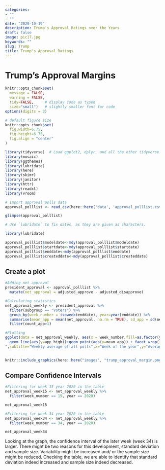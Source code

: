 ```yaml
---
categories:
- ""
- ""
date: "2020-10-19"
description: Trump's Approval Ratings over the Years
draft: false
image: pic17.jpg
keywords: ""
slug: Trump
title: Trump's Approval Ratings
---
```

# Trump's Approval Margins

```r
knitr::opts_chunk$set(
  message = FALSE, 
  warning = FALSE, 
  tidy=FALSE,     # display code as typed
  size="small")   # slightly smaller font for code
options(digits = 3)

# default figure size
knitr::opts_chunk$set(
  fig.width=6.75, 
  fig.height=6.75,
  fig.align = "center"
)
```


```r
library(tidyverse)  # Load ggplot2, dplyr, and all the other tidyverse packages
library(mosaic)
library(ggthemes)
library(lubridate)
library(here)
library(skimr)
library(janitor)
library(httr)
library(readxl)
library(vroom)
```

```r
# Import approval polls data
approval_polllist <- read_csv(here::here('data', 'approval_polllist.csv'))

glimpse(approval_polllist)

# Use `lubridate` to fix dates, as they are given as characters.

library(lubridate)

approval_polllist$modeldate<-mdy(approval_polllist$modeldate)
approval_polllist$startdate<-mdy(approval_polllist$startdate)
approval_polllist$enddate<-mdy(approval_polllist$enddate)
approval_polllist$createddate<-mdy(approval_polllist$createddate)

```

## Create a plot

```r
#Adding net approval
president_approval <- approval_polllist %>%
  mutate(net_approval = adjusted_approve - adjusted_disapprove)

#Calculating statistics
net_approval_weekly <- president_approval %>%
  filter(subgroup == "Voters") %>%
  group_by(week_number = isoweek(enddate), year=year(enddate)) %>% 
  summarise(mean_app = mean(net_approval, na.rm = TRUE), sd_app = sd(net_approval, na.rm = TRUE), count_app = n(), se_app = sd_app / sqrt(count_app), t_critical = qt(0.975, count_app-1) , margin_of_error = t_critical * se_app, app_low = mean_app - margin_of_error, app_high = mean_app + margin_of_error) %>%
  filter(count_app>1)

#Plotting
ggplot(data = net_approval_weekly, aes(x = week_number,fill=as.factor(year))) + scale_fill_manual(values = c("red","#a1d99b","#66FFFF","#d4b9da")) + geom_line(aes(y=app_low))+geom_line(aes(y=mean_app)) + 
  geom_line(aes(y=app_high))+geom_point(aes(y=mean_app)) + facet_wrap(~year) + geom_ribbon(aes(ymin=app_low,ymax=app_high),alpha=0.3)  + geom_hline(yintercept=0, size=1.0, color="orange") + scale_y_continuous(breaks=c(-20,-17.5,-15,-12.5,-10,-7.5,-5,-2.5,0,2.5,5.0,7.5)) + scale_x_continuous(breaks=c(0, 13,26,39,52)) + labs(title="Estimating Net Approval (approve-disapprove) for Donald Trump
",subtitle="Weekly average of all polls",x="Week of the year",y="Average net approval (%)") + theme(text = element_text(size = 11),legend.position = "none", panel.background = element_rect(fill = "white", colour = "white", size = 0.5, linetype = "solid"), panel.grid.major = element_line(size = 0.5, linetype = 'solid', colour = "light grey"), panel.grid.minor = element_line(size = 0.5, linetype = 'solid', colour = " light grey"))
    

```

```r
knitr::include_graphics(here::here("images", "trump_approval_margin.png"), error = FALSE)
```

## Compare Confidence Intervals

```r

#Filtering for week 15 year 2020 in the table
net_approval_week15 <- net_approval_weekly %>%
  filter(week_number == 15, year == 2020)

net_approval_week15

#Filtering for week 34 year 2020 in the table
net_approval_week34 <- net_approval_weekly %>%
  filter(week_number == 34, year == 2020)

net_approval_week34

```
Looking at the graph, the confidence interval of the later week (week 34) is larger. There might be two reasons for this development, standard deviation and sample size. Variability might be increased and/ or the sample size might be reduced. Checking the table, we are able to identify that standard deviation indeed increased and sample size indeed decreased. 
